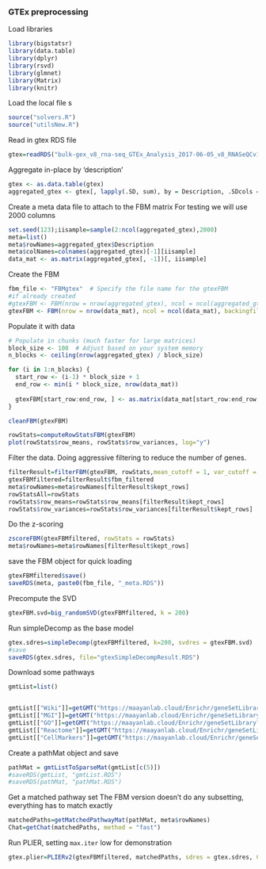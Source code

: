 

### GTEx preprocessing

Load libraries
```r
library(bigstatsr)
library(data.table)
library(dplyr)
library(rsvd)
library(glmnet)
library(Matrix)
library(knitr)
```


Load the local file s

```r
source("solvers.R")
source("utilsNew.R")
```



Read in gtex RDS file 

```r
gtex=readRDS("bulk-gex_v8_rna-seq_GTEx_Analysis_2017-06-05_v8_RNASeQCv1.1.9_gene_tpm.rds")
```


Aggregate in-place by 'description'
```r
gtex <- as.data.table(gtex)
aggregated_gtex <- gtex[, lapply(.SD, sum), by = Description, .SDcols = is.numeric]
```

Create a meta data file to attach to the FBM matrix
For testing we will use 2000 columns
```r
set.seed(123);iisample=sample(2:ncol(aggregated_gtex),2000)
meta=list()
meta$rowNames=aggregated_gtex$Description
meta$colNames=colnames(aggregated_gtex)[-1][iisample]
data_mat <- as.matrix(aggregated_gtex[, -1])[, iisample] 
```

Create the FBM
```r
fbm_file <- "FBMgtex"  # Specify the file name for the gtexFBM
#if already created
#gtexFBM <- FBM(nrow = nrow(aggregated_gtex), ncol = ncol(aggregated_gtex) - 1, backingfile = fbm_file)
gtexFBM <- FBM(nrow = nrow(data_mat), ncol = ncol(data_mat), backingfile = fbm_file, create_bk = T)
```

Populate it with data
```r
# Populate in chunks (much faster for large matrices)
block_size <- 100  # Adjust based on your system memory
n_blocks <- ceiling(nrow(aggregated_gtex) / block_size)

for (i in 1:n_blocks) {
  start_row <- (i-1) * block_size + 1
  end_row <- min(i * block_size, nrow(data_mat))
  
  gtexFBM[start_row:end_row, ] <- as.matrix(data_mat[start_row:end_row, ])
}
```



```r
cleanFBM(gtexFBM)
```


```r
rowStats=computeRowStatsFBM(gtexFBM)
plot(rowStats$row_means, rowStats$row_variances, log="y")
```



Filter the data. Doing aggressive filtering to reduce the number of genes.

```r
filterResult=filterFBM(gtexFBM, rowStats,mean_cutoff = 1, var_cutoff = 0.1, backingfile =paste0(fbm_file, "_filtered")) 
gtexFBMfiltered=filterResult$fbm_filtered
meta$rowNames=meta$rowNames[filterResult$kept_rows]
rowStatsAll=rowStats
rowStats$row_means=rowStats$row_means[filterResult$kept_rows]
rowStats$row_variances=rowStats$row_variances[filterResult$kept_rows]
```



Do the z-scoring
```r

zscoreFBM(gtexFBMfiltered, rowStats = rowStats)
meta$rowNames=meta$rowNames[filterResult$kept_rows]
```

save the FBM object for quick loading

```r
gtexFBMfiltered$save()
saveRDS(meta, paste0(fbm_file, "_meta.RDS"))
```


Precompute the SVD
```r

gtexFBM.svd=big_randomSVD(gtexFBMfiltered, k = 200)
```


Run simpleDecomp as the base model 
```r

gtex.sdres=simpleDecomp(gtexFBMfiltered, k=200, svdres = gtexFBM.svd)
#save
saveRDS(gtex.sdres, file="gtexSimpleDecompResult.RDS")
```



Download some pathways
```r
gmtList=list()


gmtList[["Wiki"]]=getGMT("https://maayanlab.cloud/Enrichr/geneSetLibrary?mode=text&libraryName=WikiPathway_2021_Human")
gmtList[["MGI"]]=getGMT("https://maayanlab.cloud/Enrichr/geneSetLibrary?mode=text&libraryName=MGI_Mammalian_Phenotype_Level_4_2021")
gmtList[["GO"]]=getGMT("https://maayanlab.cloud/Enrichr/geneSetLibrary?mode=text&libraryName=GO_Biological_Process_2023")
gmtList[["Reactome"]]=getGMT("https://maayanlab.cloud/Enrichr/geneSetLibrary?mode=text&libraryName=Reactome_2022")
gmtList[["CellMarkers"]]=getGMT("https://maayanlab.cloud/Enrichr/geneSetLibrary?mode=text&libraryName=CellMarker_2024")

```

Create a pathMat object and save

```r
pathMat = gmtListToSparseMat(gmtList[c(5)])
#saveRDS(gmtList, "gmtList.RDS")
#saveRDS(pathMat, "pathMat.RDS")
```

Get a matched pathway set
The FBM version doesn't do any subsetting, everything has to match exactly
```r
matchedPaths=getMatchedPathwayMat(pathMat, meta$rowNames)
Chat=getChat(matchedPaths, method = "fast")
```
Run PLIER, setting `max.iter` low for demonstration
```r
gtex.plier=PLIERv2(gtexFBMfiltered, matchedPaths, sdres = gtex.sdres, Chat = Chat,doCrossval = T, multiplier = 3, max.U.updates = 3, max.iter = 20)
```


